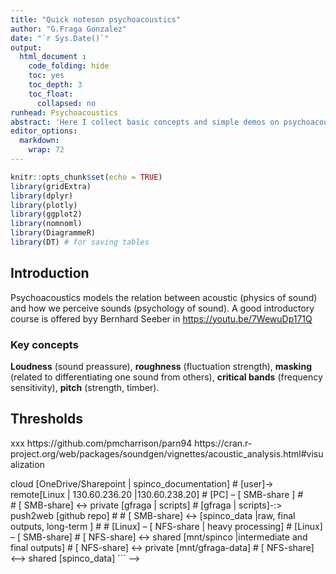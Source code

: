 ```yaml
---
title: "Quick noteson psychoacoustics"
author: "G.Fraga Gonzalez"
date: "`r Sys.Date()`"
output:
  html_document :
    code_folding: hide
    toc: yes
    toc_depth: 3
    toc_float:
      collapsed: no
runhead: Psychoacoustics
abstract: 'Here I collect basic concepts and simple demos on psychoacoustics'
editor_options: 
  markdown: 
    wrap: 72
---
```


<!-- To unfold code in specific chunks use Chunk options: class.source = 'fold-show' -->

```r
knitr::opts_chunk$set(echo = TRUE)
library(gridExtra)
library(dplyr)
library(plotly)
library(ggplot2)
library(nomnoml)
library(DiagrammeR)
library(DT) # for saving tables
```

<!-- ## Intro {.tabset} -->

## Introduction

Psychoacoustics models the relation between acoustic (physics of sound)
and how we perceive sounds (psychology of sound). A good introductory
course is offered byy Bernhard Seeber in <https://youtu.be/7WewuDp171Q>

### Key concepts 

**Loudness** (sound preassure), **roughness** (fluctuation strength),
**masking** (related to differentiating one sound from others),
**critical bands** (frequency sensitivity), **pitch** (strength,
timber).

## Thresholds

xxx
 https://github.com/pmcharrison/parn94
https://cran.r-project.org/web/packages/soundgen/vignettes/acoustic_analysis.html#visualization

<!--
### Overview

```r
 #https://rich-iannone.github.io/DiagrammeR/graphviz_and_mermaid.html


DiagrammeR::grViz("digraph flow {

graph [rankdir = LR]


# define the global styles of the nodes. We can override these in box if we wish
node [shape = egg, style = filled, fillcolor = Azure]
crossvalidation 

  node [shape = rectangle, style = filled, fillcolor = Azure]
  kfold LeaveOneOut

node [shape = egg, style = filled, fillcolor = Beige]
classification

  node [shape = rectangle, style = filled, fillcolor = Beige]
    Linear  SVM LDA LogReg
    NonLinear GaussianKernelSVM DeepNeuralNetwork    

node [shape = rectangle, style = filled, fillcolor = HoneyDew]
Features timeDomain freqDomain

node [shape = rectangle, style = filled, fillcolor = Linen]
EEG



# edge definitions with the node IDs
Features->{timeDomain freqDomain}
crossvalidation->{kfold LeaveOneOut}
classification->Linear->{SVM LDA LogReg}
classification->NonLinear->{GaussianKernelSVM DeepNeuralNetwork}

}") 
```

### Data workflow

```nomnoml
# https://cran.r-project.org/web/packages/nomnoml/readme/README.html
#fontSize: 6
#arrowSize: .5
#stroke: black
#.box: dashed center
#.comment: fill=Wheat empty bold
#.client: fill=LavenderBlush empty bold
#background: FloralWhite
#lineWidth: 1
#direction: right
#leading: .75
#lineWidth: .75
#padding: 5
#spacing: 0
#zoom: 2
#   
# [<state>user]-> local[<comment> PC |]
# [PC] --> cloud [<client>OneDrive/Sharepoint | spinco_documentation]
# [user]-> remote[<comment>Linux | 130.60.236.20 |130.60.238.20]
# [PC] -- [<database> SMB-share ]
#  
# [<database> SMB-share] <-> private [<client>gfraga | scripts]
#   [gfraga | scripts]-:> push2web [<state>github repo]
# 
# [<database> SMB-share] <->  [<client>spinco_data |raw, final outputs, long-term ]
# 
# [Linux] -- [<database> NFS-share | heavy processing]
# [Linux] -- [<database> SMB-share]
# [<database> NFS-share] <-> shared [mnt/spinco |intermediate and final outputs]
# [<database> NFS-share] <-> private [mnt/gfraga-data]
# [<database> NFS-share] <--> shared [spinco_data]
``` -->